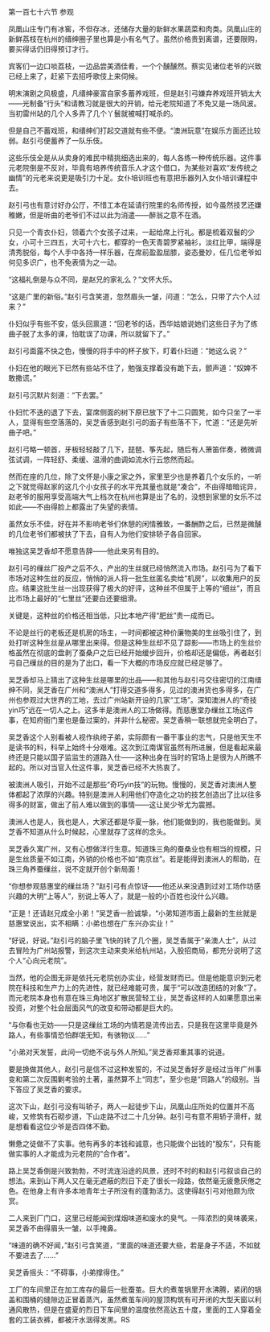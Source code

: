 

第一百七十六节 参观

凤凰山庄专门有冰窖，不但存冰，还储存大量的新鲜水果蔬菜和肉类。凤凰山庄的新鲜荔枝在杭州的缙绅圈子里也算是小有名气了。虽然价格贵到离谱，还要限购，要买得话仍旧得预订才行。

宾客们一边口啖荔枝，一边品尝美酒佳肴，一个个醺醺然。蔡实见诸位老爷的兴致已经上来了，赶紧下去招呼歌伎上来伺候。

明末演剧之风极盛，凡缙绅豪富自家多蓄养戏班，但是赵引弓嫌弃养戏班开销太大――光制备“行头”和请教习就是很大的开销，给元老院知道了不免又是一场风波。当初雷州站的几个人多弄了几个丫鬟就被喊打喊杀的。

但是自己不蓄戏班，和缙绅们打起交道就有些不便。“澳洲玩意”在娱乐方面还比较弱。赵引弓便蓄养了一队乐伎。

这些乐伎全是从从卖身的难民中精挑细选出来的，每人各练一种传统乐器。这件事元老院倒是不反对，毕竟有培养传统音乐人才这个借口，为某些对喜欢“发传统之幽情”的元老来说更是吸引力十足。女仆培训班也有意把乐器列入女仆培训课程中去。

赵引弓也有意讨好办公厅，不惜工本在延请行院里的名师传授，如今虽然技艺还嫌稚嫩，但是听曲的老爷们不过以此为消遣――醉翁之意不在酒。

只见一个青衣仆妇，领着六个女孩子过来，一起给席上行礼。都是梳着双鬟的少女，小可十三四五，大可十六七，都穿的一色天青碧罗紧袖衫，淡红比甲，端得是清秀脱俗，每个人手中各持一样乐器，在席前盈盈屈膝，姿态曼妙，任几位老爷如何见多识广，也不免表情为之一动。

“这福礼倒是与众不同，是赵兄的家礼么？”文怀大乐。

“这是广里的新俗。”赵引弓含笑道，忽然眉头一皱，问道：“怎么，只带了六个人过来？”

仆妇似乎有些不安，低头回禀道：“回老爷的话，西华姑娘说她们这些日子为了练曲子脱了太多的课，怕耽误了功课，所以就留下了。”

赵引弓面露不快之色，慢慢的将手中的杯子放下，盯着仆妇道：“她这么说？”

仆妇在他的眼光下已然有些站不住了，勉强支撑着没有跪下去，颤声道：“奴婢不敢撒谎。”

赵引弓沉默片刻道：“下去罢。”

仆妇忙不迭的退了下去，宴席侧面的树下原已放下了十二只圆凳，如今只坐了一半人，显得有些空落落的，吴芝香感到赵引弓的面子有些落不下，忙道：“还是先听曲子吧。”

赵引弓略一顿首，牙板轻轻敲了几下，琵琶、筝先起，随后有人箫笛伴奏，微微调弦试调，一阵轻舒、柔缓、温滑的曲调如流水行云悠然而起。

然而在座的几位，除了文怀是小康之家之外，家里至少也是养着几个女乐的，一听之下就觉得赵家的这几个小女孩子的水平充其量也就是“凑合”，不由得暗暗诧异，赵老爷的服用享受高端大气上档次在杭州也算是出了名的，没想到家里的女乐不过如此――不由得脸上都露出了失望的表情。

虽然女乐不佳，好在并不影响老爷们休憩的闲情雅致，一番酬酢之后，已然是微醺的几位老爷们都被扶了下去，自有人为他们安排轿子各自回家。

唯独这吴芝香却不愿意告辞――他此来另有目的。

赵引弓的缫丝厂投产之后不久，产出的生丝就已经悄然流入市场。赵引弓为了看下市场对这种生丝的反应，悄悄的派人将一批生丝匿名卖给“机房”，以收集用户的反应。结果这批生丝一出现获得了极大的好评，这种丝不但属于上等的“细丝”，而且比市场上最好的“七里丝”还要白还要细滑。

关键是，这种丝的价格还相当低，只比本地产得“肥丝”贵一成而已。

不论是丝行的老板还是机房的场主，一时间都被这种价廉物美的生丝吸引住了，到处打听这种生丝是从哪里出来得。但是这种生丝却不见了踪影――市场上的生丝价格虽然在彻底的盘剥了蚕桑户之后已经开始缓步回升，价格却还是偏低，再者赵引弓自己缫丝的目的是为了出口，看一下大概的市场反应就已经足够了。

吴芝香却马上猜出了这种生丝是哪里的出品――和其他与赵引弓交往密切的江南缙绅不同，吴芝香在广州和“澳洲人”打得交道多得多，见过的澳洲货也多得多，在广州也参观过大世界的工地，去过广州站新开设的几家“工场”。深知澳洲人的“奇技yin巧”远在一切人之上。这多半是澳洲人的工场做得。而慈惠堂办缫丝工场这件事，在知府衙门里也是备过案的，并非什么秘密。吴芝香稍一联想就完全明白了。

吴芝香这个人别看被人视作纨绔子弟，实际颇有一番干事业的志气，只是他天生不是读书的料，科举上始终十分艰难。这次到江南谋官虽然有所进展，但是看起来最终还是只能以国子监监生的道路入仕――这种出身在当时的官场上是很为人所瞧不起的。所以对当官入仕这件事，吴芝香已经不大热衷了。

被澳洲人吸引，开始不过是那些“奇巧yin技”的玩物。慢慢的，吴芝香对澳洲人整体都起了浓厚的兴趣。特别是澳洲人利用他们夺造化之功的技艺创造出了比以往多得多的财富，做出了前人难以做到的事情――这让吴少爷尤为震撼。

澳洲人也是人，我也是人，大家还都是华夏一脉，他们能做到的，我也能做到。吴芝香不知道从什么时候起，心里就存了这样的念头。

吴芝香久寓广州，又有心想做洋行生意。知道珠三角的蚕桑业也有相当的规模，只是生丝质量不如江南，外销的价格也不如“南京丝”。若是能得到澳洲人的帮助，在珠三角养蚕缫丝，说不定就开创个新局面！

“你想参观慈惠堂的缫丝场？”赵引弓有点惊讶――他还从来没遇到过对工场作坊感兴趣的大明“上等人”，别说上等人了，就是一般的小百姓也没什么兴趣。

“正是！还请赵兄成全小弟！”吴芝香一脸诚挚，“小弟知道市面上最新的生丝就是慈惠堂说出，实不相瞒：小弟也想在广东兴办实业！”

“好说，好说。”赵引弓的脑子里飞快的转了几个圈，吴芝香属于“亲澳人士”，从过去冒险为广州站报警，到这次主动来卖米给杭州站，入股招商局，都充分说明了这个人“心向元老院”。

当然，他的企图无非是依托元老院创办实业，经营发财而已。但是他能意识到元老院在科技和生产力上的先进性，就已经难能可贵，属于“可以改造团结的对象”了。而元老院本身也有意在珠三角地区扩散民营轻工业，吴芝香这样的人如果愿意出来投资，对整个社会层面风气的改变和带动都是巨大的。

“与你看也无妨――只是这缫丝工场的内情若是流传出去，只是我在这里毕竟是外路人，有些事情恐怕群氓无知，有骇物议……”

“小弟对天发誓，此间一切绝不说与外人所知。”吴芝香郑重其事的说道。

要是换做其他人，赵引弓是信不过这种发誓的，不过吴芝香好歹是经过当年广州事变和第二次反围剿考验的土著，虽然算不上“同志”，至少也是“同路人”的级别。当下答应了吴芝香的要求。

这次下山，赵引弓没有叫轿子，两人一起徒步下山，凤凰山庄所处的位置并不高峻，又修筑有石砌步道，下山走路不过二十几分钟。赵引弓有意不用轿子滑杆，就是想看看这位少爷是否四体不勤。

懒惫之徒做不了实事。他有再多的本钱和诚意，也只能做个出钱的“股东”，只有能做实事的人才能成为元老院的“合作者”。

路上吴芝香倒是兴致勃勃，不时流连沿途的风景，还时不时的和赵引弓叙谈自己的想法。来到山下两人又在毫无遮蔽的烈日下走了很长一段路，依然毫无疲惫厌倦之色。在他身上有许多本地青年士子所没有的蓬勃活力。这使得赵引弓对他颇为欣赏。

二人来到厂门口，这里已经能闻到煤烟味道和废水的臭气。一阵浓烈的臭味袭来，吴芝香不由得眉头一皱，以手掩鼻。

“味道的确不好闻，”赵引弓含笑道，“里面的味道还要大些，若是身子不适，不如就不要进去了……”

吴芝香摇头：“不碍事，小弟撑得住。”

工厂的车间里正在加工库存的最后一批蚕茧。巨大的煮茧锅里开水沸腾，紧闭的锅盖和围桶的缝隙边正冒着蒸汽，虽然煮茧车间的屋顶构筑有可开闭的大型天窗以利通风散热，但是在盛夏的烈日下车间里的温度依然高达五十度，里面的工人穿着全套的工装衣裤，都被汗水洇得发黑。RS


